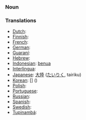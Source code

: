 === Noun ===

=== Translations ===

*[[Dutch]]: [[]] '' ''
*[[Finnish]]: [[]]
*[[French]]: [[]] '' ''
*[[German]]: [[]] '' ''
*[[Guaraní]]: [[]]
*[[Hebrew]]: [[]] '' ''
*[[Indonesian]]: [[benua]]
*[[Interlingua]]: [[]]
*[[Japanese]]: [[大陸]] ([[たいりく]], tairiku)
*[[Korean]]: [[]] [] ()
*[[Polish]]: [[]]
*[[Portuguese]]: [[]] '' ''
*[[Russian]]: [[]]
*[[Spanish]]: [[]] '' ''
*[[Swedish]]: [[]] '' ''
*[[Tupinambá]]: [[]]